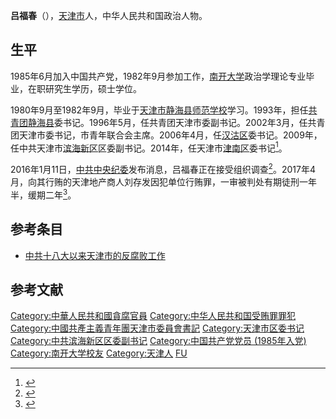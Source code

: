 '''吕福春'''（{{bd|1963年|1月||}}），[[天津市|天津市]]人，中华人民共和国政治人物。

== 生平 ==
1985年6月加入中国共产党，1982年9月参加工作，[[南开大学|南开大学]]政治学理论专业毕业，在职研究生学历，硕士学位。

1980年9月至1982年9月，毕业于[[天津市静海县师范学校|天津市静海县师范学校]]学习。1993年，担任[[中國共產主義青年團|共青团]][[静海县|静海县]]委书记。1996年5月，任共青团天津市委副书记。2002年3月，任共青团天津市委书记，市青年联合会主席。2006年4月，任[[汉沽区|汉沽区]]委书记。2009年，任中共天津市[[滨海新区|滨海新区]]区委副书记。2014年，任天津市[[津南区|津南区]]委书记<ref>{{cite news|title=吕福春任天津市津南区委书记 李国文不再担任|url=http://district.ce.cn/newarea/sddy/201412/30/t20141230_4233508.shtml|accessdate=2015-02-22|newspaper=中国经济网|archive-date=2020-07-08|archive-url=https://web.archive.org/web/20200708114200/http://district.ce.cn/newarea/sddy/201412/30/t20141230_4233508.shtml|dead-url=no}}</ref>。

2016年1月11日，[[中共中央纪委|中共中央纪委]]发布消息，吕福春正在接受组织调查<ref>{{cite news|title=天津市市委委员、津南区区委书记吕福春被调查|url=http://www.ccdi.gov.cn/jlsc/lasc/201601/t20160111_72554.html|accessdate=2016-01-11|newspaper=中国共产党中央纪律检查委员会网站|archive-date=2016-03-04|archive-url=https://web.archive.org/web/20160304125743/http://www.ccdi.gov.cn/jlsc/lasc/201601/t20160111_72554.html|dead-url=no}}</ref>。2017年4月，向其行贿的天津地产商人刘存发因犯单位行贿罪，一审被判处有期徒刑一年半，缓期二年<ref>{{cite news|title=天津津南区委原书记受贿经:曾100万买下186万别墅|url=http://news.163.com/17/0408/07/CHG19S9S000187VE.html|accessdate=2017-04-08|work=news.163.com|agency=澎湃新闻网|archive-url=https://web.archive.org/web/20170409021251/http://news.163.com/17/0408/07/CHG19S9S000187VE.html|archive-date=2017-04-09|dead-url=yes}}</ref>。

== 参考条目 ==
*[[中共十八大以来天津市的反腐败工作|中共十八大以来天津市的反腐败工作]]

== 参考文献 ==
{{reflist}}

{{各省级行政区团委书记}}
{{中共十八大以来的反腐败工作}}
{{中华人民共和国政治人物小作品}}
{{DEFAULTSORT:LV吕}}
[[Category:中華人民共和國貪腐官員|Category:中華人民共和國貪腐官員]]
[[Category:中华人民共和国受贿罪罪犯|Category:中华人民共和国受贿罪罪犯]]
[[Category:中國共產主義青年團天津市委員會書記|Category:中國共產主義青年團天津市委員會書記]]
[[Category:天津市区委书记|Category:天津市区委书记]]
[[Category:中共滨海新区区委副书记|Category:中共滨海新区区委副书记]]
[[Category:中国共产党党员_(1985年入党)|Category:中国共产党党员 (1985年入党)]]
[[Category:南开大学校友|Category:南开大学校友]]
[[Category:天津人|Category:天津人]]
[[Category:呂姓|FU]]